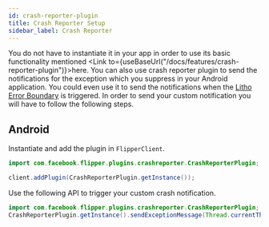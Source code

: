 ```yaml
---
id: crash-reporter-plugin
title: Crash Reporter Setup
sidebar_label: Crash Reporter
---
```


You do not have to instantiate it in your app in order to use its basic functionality mentioned <Link to={useBaseUrl("/docs/features/crash-reporter-plugin")}>here</Link>. You can also use crash reporter plugin to send the notifications for the exception which you suppress in your Android application. You could even use it to send the notifications when the [Litho Error Boundary](https://fblitho.com/docs/error-boundaries) is triggered. In order to send your custom notification you will have to follow the following steps.

## Android

Instantiate and add the plugin in `FlipperClient`.
```java
import com.facebook.flipper.plugins.crashreporter.CrashReporterPlugin;

client.addPlugin(CrashReporterPlugin.getInstance());
```

Use the following API to trigger your custom crash notification.

```java
import com.facebook.flipper.plugins.crashreporter.CrashReporterPlugin;
CrashReporterPlugin.getInstance().sendExceptionMessage(Thread.currentThread(), error);
```
